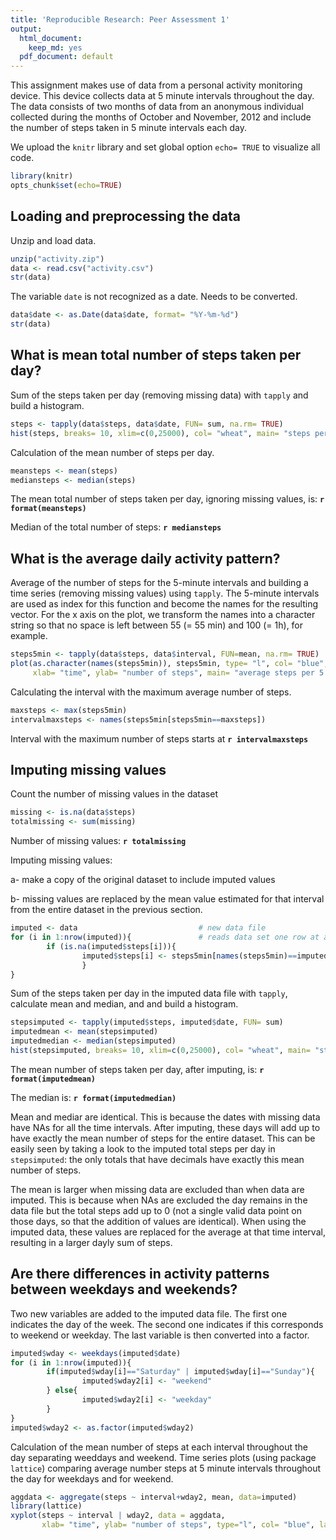 ```yaml
---
title: 'Reproducible Research: Peer Assessment 1'
output:
  html_document:
    keep_md: yes
  pdf_document: default
---
```


This assignment makes use of data from a personal activity monitoring device. This device collects data at 5 minute intervals throughout the day. The data consists of two months of data from an anonymous individual collected during the months of October and November, 2012 and include the number of steps taken in 5 minute intervals each day.


We upload the `knitr` library and set global option `echo= TRUE` to visualize all code.
```r
library(knitr)
opts_chunk$set(echo=TRUE)
```



## Loading and preprocessing the data


Unzip and load data.
```r
unzip("activity.zip")
data <- read.csv("activity.csv")
str(data)
```


The variable `date` is not recognized as a date. Needs to be converted.
```r
data$date <- as.Date(data$date, format= "%Y-%m-%d")
str(data)
```



## What is mean total number of steps taken per day?


Sum of the steps taken per day (removing missing data) with `tapply` and build a histogram.
```r
steps <- tapply(data$steps, data$date, FUN= sum, na.rm= TRUE)
hist(steps, breaks= 10, xlim=c(0,25000), col= "wheat", main= "steps per day")
```


Calculation of the mean number of steps per day.
```r
meansteps <- mean(steps)
mediansteps <- median(steps)
```
The mean total number of steps taken per day, ignoring missing values, is: **`r format(meansteps)`**

Median of the total number of steps: **`r mediansteps`**


## What is the average daily activity pattern?


Average of the number of steps for the 5-minute intervals and building a time series (removing missing values) using `tapply`. The 5-minute intervals are used as index for this function and become the names for the resulting vector. For the x axis on the plot, we transform the names into a character string so that no space is left between 55 (= 55 min) and 100 (= 1h), for example.
```r
steps5min <- tapply(data$steps, data$interval, FUN=mean, na.rm= TRUE)
plot(as.character(names(steps5min)), steps5min, type= "l", col= "blue",
     xlab= "time", ylab= "number of steps", main= "average steps per 5 min interval")
```

Calculating the interval with the maximum average number of steps.
```r
maxsteps <- max(steps5min)
intervalmaxsteps <- names(steps5min[steps5min==maxsteps])
```
Interval with the maximum number of steps starts at **`r intervalmaxsteps`**


## Imputing missing values

Count the number of missing values in the dataset
```r
missing <- is.na(data$steps)
totalmissing <- sum(missing)
```
Number of missing values: **`r totalmissing`**


Imputing missing values:

a- make a copy of the original dataset to include imputed values

b- missing values are replaced by the mean value estimated for that interval from the entire dataset in the previous section.
```r
imputed <- data                           # new data file
for (i in 1:nrow(imputed)){               # reads data set one row at a time
        if (is.na(imputed$steps[i])){
                imputed$steps[i] <- steps5min[names(steps5min)==imputed$interval[i]]
                }
}
```

Sum of the steps taken per day in the imputed data file with `tapply`, calculate mean and median, and and build a histogram.
```r
stepsimputed <- tapply(imputed$steps, imputed$date, FUN= sum)
imputedmean <- mean(stepsimputed)
imputedmedian <- median(stepsimputed)
hist(stepsimputed, breaks= 10, xlim=c(0,25000), col= "wheat", main= "steps per day (imputed)")
```

The mean number of steps taken per day, after imputing, is: **`r format(imputedmean)`**

The median is: **`r format(imputedmedian)`**

Mean and mediar are identical. This is because the dates with missing data have NAs for all the time intervals. After imputing, these days will add up to have exactly the mean number of steps for the entire dataset. This can be easily seen by taking a look to the imputed total steps per day in `stepsimputed`: the only totals that have decimals have exactly this mean number of steps.

The mean is larger when missing data are excluded than when data are imputed. This is because when NAs are excluded the day remains in the data file but the total steps add up to 0 (not a single valid data point on those days, so that the addition of values are identical). When using the imputed data, these values are replaced for the average at that time interval, resulting in a larger dayly sum of steps.



## Are there differences in activity patterns between weekdays and weekends?

Two new variables are added to the imputed data file. The first one indicates the day of the week. The second one indicates if this corresponds to weekend or weekday. The last variable is then converted into a factor.
```r
imputed$wday <- weekdays(imputed$date)
for (i in 1:nrow(imputed)){
        if(imputed$wday[i]=="Saturday" | imputed$wday[i]=="Sunday"){
                imputed$wday2[i] <- "weekend"
        } else{
                imputed$wday2[i] <- "weekday"
        }
}
imputed$wday2 <- as.factor(imputed$wday2)
```


Calculation of the mean number of steps at each interval throughout the day separating weeddays and weekend. Time series plots (using package `lattice`) comparing average number steps at 5 minute intervals throughout the day for weekdays and for weekend.
```r
aggdata <- aggregate(steps ~ interval+wday2, mean, data=imputed)
library(lattice)
xyplot(steps ~ interval | wday2, data = aggdata, 
       xlab= "time", ylab= "number of steps", type="l", col= "blue", layout = c(1,2))

```

